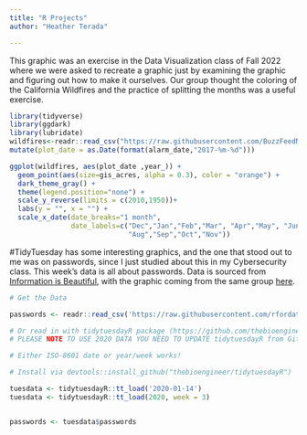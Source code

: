 ```yaml
---
title: "R Projects"
author: "Heather Terada"

---
```


This graphic was an exercise in the Data Visualization class of Fall 2022 where we were asked to recreate a graphic just by examining the graphic and figuring out how to make it ourselves.
Our group thought the coloring of the California Wildfires and the practice of splitting the months was a useful exercise.

```r
library(tidyverse)
library(ggdark)
library(lubridate)
wildfires<-readr::read_csv("https://raw.githubusercontent.com/BuzzFeedNews/2018-07-wildfire-trends/master/data/calfire_frap.csv") %>%
mutate(plot_date = as.Date(format(alarm_date,"2017-%m-%d")))

ggplot(wildfires, aes(plot_date ,year_)) +
  geom_point(aes(size=gis_acres, alpha = 0.3), color = "orange") +
  dark_theme_gray() +
  theme(legend.position="none") +
  scale_y_reverse(limits = c(2010,1950))+
  labs(y = "", x = "") +
  scale_x_date(date_breaks="1 month", 
               date_labels=c("Dec","Jan","Feb","Mar", "Apr","May", "Jun","Jul",
                             "Aug","Sep","Oct","Nov"))
```

#TidyTuesday has some interesting graphics, and the one that stood out to me was on passwords, since I just studied about this in my Cybersecurity class.
This week's data is all about passwords. Data is sourced from [Information is Beautiful](https://docs.google.com/spreadsheets/d/1cz7TDhm0ebVpySqbTvrHrD3WpxeyE4hLZtifWSnoNTQ/edit#gid=21), with the graphic coming from the same group [here](https://twitter.com/infobeautiful/status/1216765612439019521?s=20).

```r
# Get the Data

passwords <- readr::read_csv('https://raw.githubusercontent.com/rfordatascience/tidytuesday/master/data/2020/2020-01-14/passwords.csv')

# Or read in with tidytuesdayR package (https://github.com/thebioengineer/tidytuesdayR)
# PLEASE NOTE TO USE 2020 DATA YOU NEED TO UPDATE tidytuesdayR from GitHub

# Either ISO-8601 date or year/week works!

# Install via devtools::install_github("thebioengineer/tidytuesdayR")

tuesdata <- tidytuesdayR::tt_load('2020-01-14') 
tuesdata <- tidytuesdayR::tt_load(2020, week = 3)


passwords <- tuesdata$passwords
```